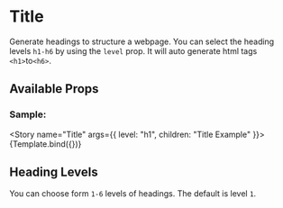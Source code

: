 

<Meta title="Components/Typography" component={Title} />


# Title

Generate headings to structure a webpage. You can select the heading levels `h1-h6` by using the `level` prop. It will auto generate html tags `<h1>`to`<h6>`.

## Available Props

### Sample:

<Story name="Title" args={{ level: "h1", children: "Title Example" }}>
  {Template.bind({})}
</Story>

<ArgsTable story="Title" />

## Heading Levels

You can choose form `1-6` levels of headings. The default is level `1`.

<Canvas>
  <div>
    <Title level="h1">h1. Heading 1</Title>
    <Title level="h2">h2. Heading 2</Title>
    <Title level="h3">h3. Heading 3</Title>
    <Title level="h4">h4. Heading 4</Title>
    <Title level="h5">h5. Heading 5</Title>
    <Title level="h6">h6. Heading 6</Title>
  </div>
</Canvas>
